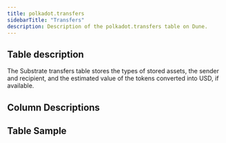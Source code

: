 ```yaml
---
title: polkadot.transfers
sidebarTitle: "Transfers"
description: Description of the polkadot.transfers table on Dune.
---
```


## Table description

The Substrate transfers table stores the types of stored assets, the sender and recipient, and the estimated value of the tokens converted into USD, if available.

## Column Descriptions


<ColumnDescriptions tableSchema="polkadot" tableName="transfers" />

## Table Sample


<TableSample tableSchema="polkadot" tableName="transfers" />
